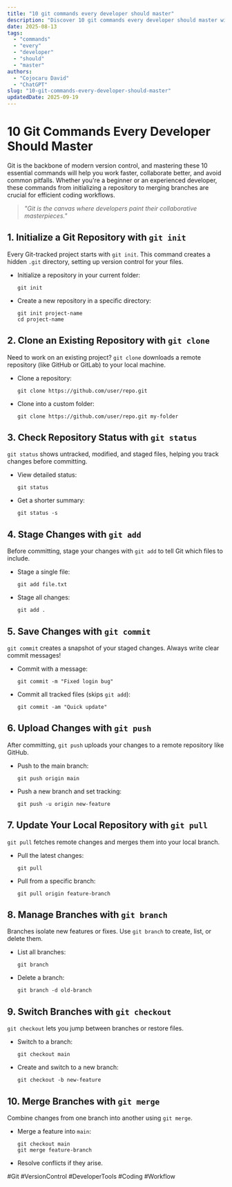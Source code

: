 ```yaml
---
title: "10 git commands every developer should master"
description: "Discover 10 git commands every developer should master with this in-depth guide, providing actionable insights and practical tips to boost your knowledge and results."
date: 2025-08-13
tags:
  - "commands"
  - "every"
  - "developer"
  - "should"
  - "master"
authors:
  - "Cojocaru David"
  - "ChatGPT"
slug: "10-git-commands-every-developer-should-master"
updatedDate: 2025-09-19
---
```


# 10 Git Commands Every Developer Should Master  

Git is the backbone of modern version control, and mastering these 10 essential commands will help you work faster, collaborate better, and avoid common pitfalls. Whether you're a beginner or an experienced developer, these commands from initializing a repository to merging branches are crucial for efficient coding workflows.  

> _"Git is the canvas where developers paint their collaborative masterpieces."_  

## 1. Initialize a Git Repository with `git init`  

Every Git-tracked project starts with `git init`. This command creates a hidden `.git` directory, setting up version control for your files.  

- Initialize a repository in your current folder:  
  ```  
  git init  
  ```  
- Create a new repository in a specific directory:  
  ```  
  git init project-name  
  cd project-name  
  ```  

## 2. Clone an Existing Repository with `git clone`  

Need to work on an existing project? `git clone` downloads a remote repository (like GitHub or GitLab) to your local machine.  

- Clone a repository:  
  ```  
  git clone https://github.com/user/repo.git  
  ```  
- Clone into a custom folder:  
  ```  
  git clone https://github.com/user/repo.git my-folder  
  ```  

## 3. Check Repository Status with `git status`  

`git status` shows untracked, modified, and staged files, helping you track changes before committing.  

- View detailed status:  
  ```  
  git status  
  ```  
- Get a shorter summary:  
  ```  
  git status -s  
  ```  

## 4. Stage Changes with `git add`  

Before committing, stage your changes with `git add` to tell Git which files to include.  

- Stage a single file:  
  ```  
  git add file.txt  
  ```  
- Stage all changes:  
  ```  
  git add .  
  ```  

## 5. Save Changes with `git commit`  

`git commit` creates a snapshot of your staged changes. Always write clear commit messages!  

- Commit with a message:  
  ```  
  git commit -m "Fixed login bug"  
  ```  
- Commit all tracked files (skips `git add`):  
  ```  
  git commit -am "Quick update"  
  ```  

## 6. Upload Changes with `git push`  

After committing, `git push` uploads your changes to a remote repository like GitHub.  

- Push to the main branch:  
  ```  
  git push origin main  
  ```  
- Push a new branch and set tracking:  
  ```  
  git push -u origin new-feature  
  ```  

## 7. Update Your Local Repository with `git pull`  

`git pull` fetches remote changes and merges them into your local branch.  

- Pull the latest changes:  
  ```  
  git pull  
  ```  
- Pull from a specific branch:  
  ```  
  git pull origin feature-branch  
  ```  

## 8. Manage Branches with `git branch`  

Branches isolate new features or fixes. Use `git branch` to create, list, or delete them.  

- List all branches:  
  ```  
  git branch  
  ```  
- Delete a branch:  
  ```  
  git branch -d old-branch  
  ```  

## 9. Switch Branches with `git checkout`  

`git checkout` lets you jump between branches or restore files.  

- Switch to a branch:  
  ```  
  git checkout main  
  ```  
- Create and switch to a new branch:  
  ```  
  git checkout -b new-feature  
  ```  

## 10. Merge Branches with `git merge`  

Combine changes from one branch into another using `git merge`.  

- Merge a feature into `main`:  
  ```  
  git checkout main  
  git merge feature-branch  
  ```  
- Resolve conflicts if they arise.  

#Git #VersionControl #DeveloperTools #Coding #Workflow